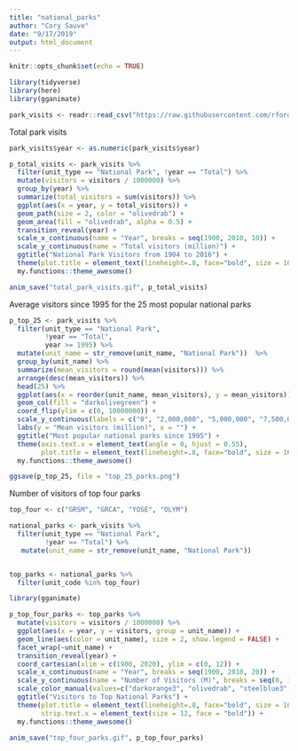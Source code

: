 ```yaml
---
title: "national_parks"
author: "Cory Sauve"
date: "9/17/2019"
output: html_document
---
```


```r
knitr::opts_chunk$set(echo = TRUE)
```

```r
library(tidyverse)
library(here)
library(gganimate)
```

```r
park_visits <- readr::read_csv("https://raw.githubusercontent.com/rfordatascience/tidytuesday/master/data/2019/2019-09-17/national_parks.csv")
```

Total park visits 
```r
park_visits$year <- as.numeric(park_visits$year)

p_total_visits <- park_visits %>% 
  filter(unit_type == "National Park", !year == "Total") %>% 
  mutate(visitors = visitors / 1000000) %>% 
  group_by(year) %>% 
  summarize(total_visitors = sum(visitors)) %>% 
  ggplot(aes(x = year, y = total_visitors)) +
  geom_path(size = 2, color = "olivedrab") +
  geom_area(fill = "olivedrab", alpha = 0.5) +
  transition_reveal(year) +
  scale_x_continuous(name = "Year", breaks = seq(1900, 2010, 10)) +
  scale_y_continuous(name = "Total visitors (million)") +
  ggtitle("National Park Visitors from 1904 to 2016") +
  theme(plot.title = element_text(lineheight=.8, face="bold", size = 16, hjust = -0.2)) +
  my.functions::theme_awesome()

anim_save("total_park_visits.gif", p_total_visits)
```

Average visitors since 1995 for the 25 most popular national parks 
```r
p_top_25 <- park_visits %>% 
  filter(unit_type == "National Park",
         !year == "Total",
         year >= 1995) %>% 
  mutate(unit_name = str_remove(unit_name, "National Park"))  %>% 
  group_by(unit_name) %>% 
  summarize(mean_visitors = round(mean(visitors))) %>% 
  arrange(desc(mean_visitors)) %>% 
  head(25) %>% 
  ggplot(aes(x = reorder(unit_name, mean_visitors), y = mean_visitors)) +
  geom_col(fill = "darkolivegreen") +
  coord_flip(ylim = c(0, 10000000)) +
  scale_y_continuous(labels = c("0", "2,000,000", "5,000,000", "7,500,000", "10,000,000")) +
  labs(y = "Mean visitors (million)", x = "") +
  ggtitle("Most popular national parks since 1995") +
  theme(axis.text.x = element_text(angle = 0, hjust = 0.55),
        plot.title = element_text(lineheight=.8, face="bold", size = 16, hjust = -1.5)) +
  my.functions::theme_awesome()

ggsave(p_top_25, file = "top_25_parks.png")
```

Number of visitors of top four parks 
```r
top_four <- c("GRSM", "GRCA", "YOSE", "OLYM")

national_parks <- park_visits %>% 
  filter(unit_type == "National Park",
         !year == "Total") %>% 
   mutate(unit_name = str_remove(unit_name, "National Park"))


top_parks <- national_parks %>% 
  filter(unit_code %in% top_four)

library(gganimate)

p_top_four_parks <- top_parks %>% 
  mutate(visitors = visitors / 1000000) %>% 
  ggplot(aes(x = year, y = visitors, group = unit_name)) +
  geom_line(aes(color = unit_name), size = 2, show.legend = FALSE) +
  facet_wrap(~unit_name) +
  transition_reveal(year) +
  coord_cartesian(xlim = c(1900, 2020), ylim = c(0, 12)) +
  scale_x_continuous(name = "Year", breaks = seq(1900, 2010, 20)) +
  scale_y_continuous(name = "Number of Visitors (M)", breaks = seq(0, 12, 2)) +
  scale_color_manual(values=c("darkorange3", "olivedrab", "steelblue3", "slateblue3")) +
  ggtitle("Visitors to Top National Parks") +
  theme(plot.title = element_text(lineheight=.8, face="bold", size = 16),
        strip.text.x = element_text(size = 12, face = "bold")) +
  my.functions::theme_awesome()
 
anim_save("top_four_parks.gif", p_top_four_parks)
```

